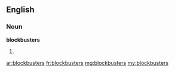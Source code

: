 ==English==

===Noun===
'''blockbusters'''

# {{plural of|blockbuster}}

[[ar:blockbusters]]
[[fr:blockbusters]]
[[mg:blockbusters]]
[[my:blockbusters]]